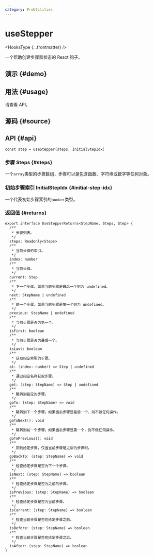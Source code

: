 ```yaml
---
category: ProUtilities
---
```


# useStepper


<HooksType {...frontmatter} />

一个帮助创建步骤器状态的 React 钩子。

## 演示 \{#demo}


<App />

## 用法 \{#usage}

请查看 API。

## 源码 \{#source}


<Source />

## API \{#api}

```tsx
const step = useStepper(steps, initialStepIdx)
```

### 步骤 Steps \{#steps}

一个`array`类型的步骤数组，步骤可以是包含函数、字符串或数字等任何对象。

### 初始步骤索引 InitialStepIdx \{#initial-step-idx}

一个代表初始步骤索引的`number`类型。

### 返回值 \{#returns}

```tsx
export interface UseStepperReturns<StepName, Steps, Step> {
  /**
   * 步骤列表。
   */
  steps: Readonly<Steps>
  /**
   * 当前步骤的索引。
   */
  index: number
  /**
   * 当前步骤。
   */
  current: Step
  /**
   * 下一个步骤，如果当前步骤是最后一个则为 undefined。
   */
  next: StepName | undefined
  /**
   * 前一个步骤，如果当前步骤是第一个则为 undefined。
   */
  previous: StepName | undefined
  /**
   * 当前步骤是否为第一个。
   */
  isFirst: boolean
  /**
   * 当前步骤是否为最后一个。
   */
  isLast: boolean
  /**
   * 获取指定索引的步骤。
   */
  at: (index: number) => Step | undefined
  /**
   * 通过指定名称获取步骤。
   */
  get: (step: StepName) => Step | undefined
  /**
   * 跳转到指定的步骤。
   */
  goTo: (step: StepName) => void
  /**
   * 跳转到下一个步骤。如果当前步骤是最后一个，则不做任何操作。
   */
  goToNext(): void
  /**
   * 跳转到前一个步骤。如果当前步骤是第一个，则不做任何操作。
   */
  goToPrevious(): void
  /**
   * 回到给定步骤，仅当当前步骤是之后的步骤时。
   */
  goBackTo: (step: StepName) => void
  /**
   * 检查给定步骤是否为下一个步骤。
   */
  isNext: (step: StepName) => boolean
  /**
   * 检查给定步骤是否为之前的步骤。
   */
  isPrevious: (step: StepName) => boolean
  /**
   * 检查给定步骤是否为当前步骤。
   */
  isCurrent: (step: StepName) => boolean
  /**
   * 检查当前步骤是否在给定步骤之前。
   */
  isBefore: (step: StepName) => boolean
  /**
   * 检查当前步骤是否在给定步骤之后。
   */
  isAfter: (step: StepName) => boolean
}
```
